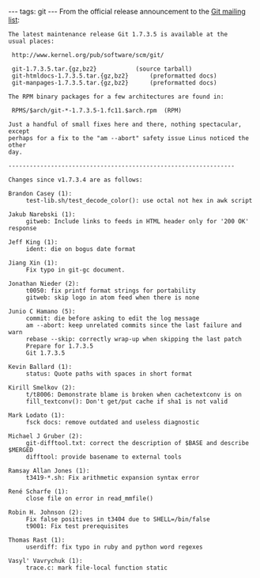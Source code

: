 ---
tags: git
---
From the official release announcement to the [[Git mailing list]]:

<pre>The latest maintenance release Git 1.7.3.5 is available at the
usual places:

 http://www.kernel.org/pub/software/scm/git/

 git-1.7.3.5.tar.{gz,bz2}			(source tarball)
 git-htmldocs-1.7.3.5.tar.{gz,bz2}		(preformatted docs)
 git-manpages-1.7.3.5.tar.{gz,bz2}		(preformatted docs)

The RPM binary packages for a few architectures are found in:

 RPMS/$arch/git-*-1.7.3.5-1.fc11.$arch.rpm	(RPM)

Just a handful of small fixes here and there, nothing spectacular, except
perhaps for a fix to the "am --abort" safety issue Linus noticed the other
day.

----------------------------------------------------------------

Changes since v1.7.3.4 are as follows:

Brandon Casey (1):
     test-lib.sh/test_decode_color(): use octal not hex in awk script

Jakub Narebski (1):
     gitweb: Include links to feeds in HTML header only for '200 OK' response

Jeff King (1):
     ident: die on bogus date format

Jiang Xin (1):
     Fix typo in git-gc document.

Jonathan Nieder (2):
     t0050: fix printf format strings for portability
     gitweb: skip logo in atom feed when there is none

Junio C Hamano (5):
     commit: die before asking to edit the log message
     am --abort: keep unrelated commits since the last failure and warn
     rebase --skip: correctly wrap-up when skipping the last patch
     Prepare for 1.7.3.5
     Git 1.7.3.5

Kevin Ballard (1):
     status: Quote paths with spaces in short format

Kirill Smelkov (2):
     t/t8006: Demonstrate blame is broken when cachetextconv is on
     fill_textconv(): Don't get/put cache if sha1 is not valid

Mark Lodato (1):
     fsck docs: remove outdated and useless diagnostic

Michael J Gruber (2):
     git-difftool.txt: correct the description of $BASE and describe $MERGED
     difftool: provide basename to external tools

Ramsay Allan Jones (1):
     t3419-*.sh: Fix arithmetic expansion syntax error

René Scharfe (1):
     close file on error in read_mmfile()

Robin H. Johnson (2):
     Fix false positives in t3404 due to SHELL=/bin/false
     t9001: Fix test prerequisites

Thomas Rast (1):
     userdiff: fix typo in ruby and python word regexes

Vasyl' Vavrychuk (1):
     trace.c: mark file-local function static</pre>
